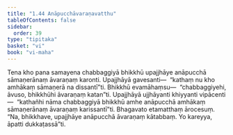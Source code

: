 ```yaml
---
title: "1.44 Anāpucchāvaraṇavatthu"
tableOfContents: false
sidebar:
  order: 39
type: "tipitaka"
basket: "vi"
book: "vi-maha"
---
```



<DynamicBreadcrumb />

<Division number="108" book="vi-maha" bookNo="3" page="118">

<Paragraph number="479" book="vi-maha">
Tena kho pana samayena chabbaggiyā bhikkhū upajjhāye anāpucchā sāmaṇerānaṃ āvaraṇaṃ karonti. Upajjhāyā gavesanti—  “kathaṃ nu kho amhākaṃ sāmaṇerā na dissantī”ti. Bhikkhū evamāhaṃsu—  “chabbaggiyehi, āvuso, bhikkhūhi āvaraṇaṃ katan”ti. Upajjhāyā ujjhāyanti khiyyanti vipācenti—  “kathañhi nāma chabbaggiyā bhikkhū amhe anāpucchā amhākaṃ sāmaṇerānaṃ āvaraṇaṃ karissantī”ti. Bhagavato etamatthaṃ ārocesuṃ. “Na, bhikkhave, upajjhāye anāpucchā āvaraṇaṃ kātabbaṃ. Yo kareyya, āpatti dukkaṭassā”ti.
</Paragraph>
</Division>